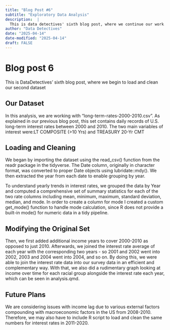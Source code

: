 ```yaml
---
title: "Blog Post #6"
subtitle: "Exploratory Data Analysis"
description:  |
  This is data detectives' sixth blog post, where we continue our work.
author: "Data Detectives"
date: "2025-04-14"
date-modified: "2025-04-14"
draft: FALSE
---
```


# Blog post 6
This is DataDetectives' sixth blog post, where we begin to load and clean our second dataset

## Our Dataset
In this analysis, we are working with "long-term-rates-2000-2010.csv". As explained in our previous blog post, this set contains daily records of U.S. long-term interest rates between 2000 and 2010. The two main variables of interest were:LT COMPOSITE (>10 Yrs) and TREASURY 20-Yr CMT

## Loading and Cleaning
We began by importing the dataset using the read_csv() function from the readr package in the tidyverse. The Date column, originally in character format, was converted to proper Date objects using lubridate::mdy(). We then extracted the year from each date to enable grouping by year. 

To understand yearly trends in interest rates, we grouped the data by Year and computed a comprehensive set of summary statistics for each of the two rate columns including mean, minimum, maximum, standard deviation, median, and mode. In order to create a column for mode I created a custom get_mode() function to handle mode calculation, since R does not provide a built-in mode() for numeric data in a tidy pipeline.

## Modifying the Original Set
Then, we first added additional income years to cover 2000-2010 as opposed to just 2010. Afterwards, we joined the interest rate average of each year with the corresponding two years - so 2001 and 2002 went into 2002, 2003 and 2004 went into 2004, and so on. By doing this, we were able to join the interest rate data into our survey data in an efficient and complementary way. With that, we also did a rudimentary graph looking at income over time for each racial group alongside the interest rate each year, which can be seen in analysis.qmd.

## Future Plans
We are considering issues with income lag due to various external factors compounding with macroeconomic factors in the US from 2008-2010. Therefore, we may also have to include R script to load and clean the same numbers for interest rates in 2011-2020. 

